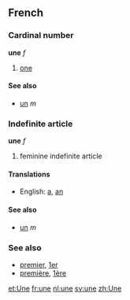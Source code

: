 ==French==
===Cardinal number===
'''une''' ''f''

# [[one]]

====See also====
*[[un]] ''m''

===Indefinite article===
'''une''' ''f''

# feminine indefinite article

====Translations====
*English: [[a]], [[an]]

====See also====
*[[un]] ''m''

===See also===
*[[premier]], [[1er]]
*[[première]], [[1ère]]

[[et:Une]]
[[fr:une]]
[[nl:une]]
[[sv:une]]
[[zh:Une]]